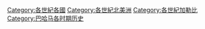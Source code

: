 [[Category:各世紀各國|Category:各世紀各國]]
[[Category:各世紀北美洲|Category:各世紀北美洲]]
[[Category:各世紀加勒比|Category:各世紀加勒比]]
[[Category:巴哈马各时期历史|Category:巴哈马各时期历史]]